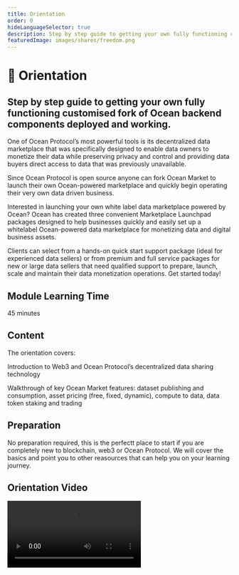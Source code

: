 ```yaml
---
title: Orientation
order: 0
hideLanguageSelector: true
description: Step by step guide to getting your own fully functioning customised fork of Ocean backend components deployed and working.
featuredImage: images/shares/freedom.png
---
```



#  🐋 Orientation

## Step by step guide to getting your own fully functioning customised fork of Ocean backend components deployed and working.

One of Ocean Protocol’s most powerful tools is its decentralized data marketplace that was specifically designed to enable data owners to monetize their data while preserving privacy and control and providing data buyers direct access to data that was previously unavailable. 

Since Ocean Protocol is open source anyone can fork Ocean Market to launch their own Ocean-powered marketplace and quickly begin operating their very own data driven business.    

Interested in launching your own white label data marketplace powered by Ocean? 
Ocean has created three convenient Marketplace Launchpad packages designed to help businesses quickly and easily set up a whitelabel Ocean-powered data marketplace for monetizing data and digital business assets. 

Clients can select from a hands-on quick start support package (ideal for experienced data sellers) or from premium and full service packages for new or large data sellers that need qualified support to prepare, launch, scale and maintain their data monetization operations.
Get started today!

## Module Learning Time 

45 minutes

## Content

The orientation covers:

<Process>

Introduction to Web3 and Ocean Protocol’s decentralized data sharing technology

Walkthrough of key Ocean Market features: dataset publishing and consumption, asset pricing (free, fixed, dynamic), compute to data, data token staking and trading

</Process>

## Preparation

No preparation required, this is the perfectt place to start if you are completely new to blockchain, web3 or Ocean Protocol. We will cover the basics and point you to other reasources that can help you on your learning journey.

## Orientation Video

<Video src="https://www.youtube.com/embed/-smidDpSrOY" />








